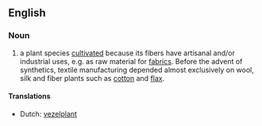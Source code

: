 ==English==

===Noun===
{{en-noun|sg=[[fiber]] [[plant]]}}

# a plant species [[cultivate]]d because its fibers have artisanal and/or industrial uses, e.g. as raw material for [[fabric]]s. Before the advent of synthetics, textile manufacturing depended almost exclusively on wool, silk and fiber plants such as [[cotton]] and [[flax]].

====Translations====
* Dutch: [[vezelplant]]